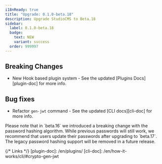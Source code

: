 ```yaml
---
i18nReady: true
title: "Upgrade: 0.1.0-beta.18"
description: Upgrade StudioCMS to Beta.18
sidebar:
  label: 0.1.0-beta.18
  badge:
    text: NEW
    variant: success
  order: 999997
---
```



<QuickUpdate />

## Breaking Changes

- New Hook based plugin system - See the updated [Plugins Docs][plugin-doc] for more info.

## Bug fixes

- Refactor `gen-jwt` command - See the updated [CLI docs][cli-doc] for more info.

<Aside title="Note">
Please note that in `beta.16` we introduced a breaking change with the password hashing algorithm. While previous passwords will still work, we recommend that users update their passwords after upgrading to `beta.17`. The legacy password hashing support will be removed in a future release.
</Aside>

{/* Links */}
[plugin-doc]: /en/plugins/
[cli-doc]: /en/how-it-works/cli/#crypto-gen-jwt